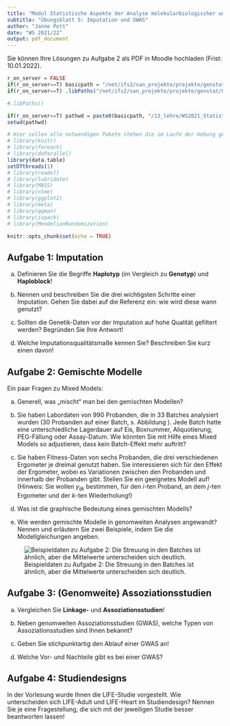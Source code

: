 ```yaml
---
title: "Modul Statistische Aspekte der Analyse molekularbiologischer und genetischer Daten"
subtitle: "Übungsblatt 5: Imputation und GWAS"
author: "Janne Pott"
date: "WS 2021/22"
output: pdf_document
---
```


Sie können Ihre Lösungen zu Aufgabe 2 als PDF in Moodle hochladen (Frist: 10.01.2022). 

```r
r_on_server = FALSE
if(r_on_server==T) basicpath = "/net/ifs2/san_projekte/projekte/genstat/"  else basicpath =  "C:/Users/janne/Documents/R/myRepositories/Teaching_StatAspekte/"
if(r_on_server==T) .libPaths("/net/ifs2/san_projekte/projekte/genstat/07_programme/rpackages/amanMRO/") 

#.libPaths()

if(r_on_server==T) pathwd = paste0(basicpath, "/13_lehre/WS2021_Statistik/uebung/Theorie/") else pathwd = paste0(basicpath,"Exercises_classic/")
setwd(pathwd)

# Hier sollen alle notwendigen Pakete stehen die im Laufe der Uebung genutzt werden
# library(knitr)
# library(foreach)
# library(doParallel)
library(data.table)
setDTthreads(1)
# library(readxl)
# library(lubridate)
# library(MASS)
# library(nlme)
# library(ggplot2)
# library(meta)
# library(qqman)
# library(ivpack)
# library(MendelianRandomization)

knitr::opts_chunk$set(echo = TRUE)

```

## Aufgabe 1: Imputation

a) Definieren Sie die Begriffe **Haplotyp** (im Vergleich zu **Genotyp**) und **Haploblock**!

b) Nennen und beschreiben Sie die drei wichtigsten Schritte einer Imputation. Gehen Sie dabei auf die Referenz ein: wie wird diese wann genutzt?

c) Sollten die Genetik-Daten vor der Imputation auf hohe Qualität gefiltert werden? Begründen Sie Ihre Antwort!

d) Welche Imputationsqualitätsmaße kennen Sie? Beschreiben Sie kurz einen davon!

## Aufgabe 2: Gemischte Modelle

Ein paar Fragen zu Mixed Models: 

a) Generell, was „mischt“ man bei den gemischten Modellen?

b) Sie haben Labordaten von 990 Probanden, die in 33 Batches analysiert wurden (30 Probanden auf einer Batch, s. Abbildung \ref{fig5_1}). Jede Batch hatte eine unterschiedliche Lagerdauer auf Eis, Boxnummer, Aliquotierung, PEG-Fällung oder Assay-Datum. Wie könnten Sie mit Hilfe eines Mixed Models so adjustieren, dass kein Batch-Effekt mehr auftritt?

c) Sie haben Fitness-Daten von sechs Probanden, die drei verschiedenen Ergometer je dreimal genutzt haben. Sie interessieren sich für den Effekt der Ergometer, wobei es Variationen zwischen den Probanden und innerhalb der Probanden gibt. Stellen Sie ein geeignetes Modell auf! (Hinweis: Sie wollen $y_{ijk}$ bestimmen, für den $i$-ten Proband, an dem $j$-ten Ergometer und der $k$-ten Wiederholung!) 

d) Was ist die graphische Bedeutung eines gemischten Modells?

e) Wie werden gemischte Modelle in genomweiten Analysen angewandt? Nennen und erläutern Sie zwei Beispiele, indem Sie die Modellgleichungen angeben. 

![Beispieldaten zu Aufgabe 2: Die Streuung in den Batches ist ähnlich, aber die Mittelwerte unterscheiden sich deutlich. \label{fig5_1}](figures/Blatt5_VorBatchKorrektur.jpg)

## Aufgabe 3: (Genomweite) Assoziationsstudien

a) Vergleichen Sie **Linkage-** und **Assoziationsstudien**!

b) Neben genomweiten Assoziationsstudien (GWAS), welche Typen von Assoziationsstudien sind Ihnen bekannt? 

c) Geben Sie stichpunktartig den Ablauf einer GWAS an!

d) Welche Vor- und Nachteile gibt es bei einer GWAS?


## Aufgabe 4: Studiendesigns

In der Vorlesung wurde Ihnen die LIFE-Studie vorgestellt. Wie unterscheiden sich LIFE-Adult und LIFE-Heart im Studiendesign? Nennen Sie je eine Fragestellung, die sich mit der jeweiligen Studie besser beantworten lassen!


